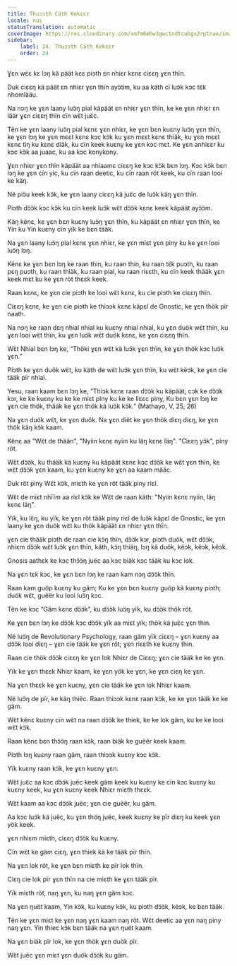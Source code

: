 ```yaml
---
title: Thuɔɔth Cäth Kekɛɛr
locale: nus
statusTranslation: automatic
coverImage: https://res.cloudinary.com/xmfm6mhw3gwctndtcubgx2rptnae/image/upload/v1740468922/small_cover_tratado_de_psicologia_revolucionaria_a4c0dca4e0.webp
sidebar:
    label: 24. Thuɔɔth Cäth Kekɛɛr
    order: 24
---
```

Ɣɛn wɛ́ɛ kɛ lɔŋ kä päät kɛɛ piɔth ɛn nhiɛr kɛnɛ ciɛɛŋ ɣɛn thïn.

Duk ciɛɛŋ kä päät ɛn nhiɛr ɣɛn thïn ayɔ̈ɔ̈m, ku aa käth cï luɔ̈k kɔc tɛ̈k nhomlääu.

Na nɔŋ ke ɣɛn laany luɔ̈ŋ pial käpäät ɛn nhiɛr ɣɛn thïn, ke ke ɣɛn nhiɛr ɛn läär ɣɛn ciɛɛŋ thïn cïn wɛ̈t juɛ̈c.

Tën ke ɣɛn laany luɔ̈ŋ pial kɛnɛ ɣɛn nhiɛr, ke ɣɛn bɛn kuɛny luɔ̈ŋ ɣɛn thïn, ke ɣɛn lɔŋ ke ɣɛn mɛɛt kɛnɛ kɔc kɔ̈k ku ɣɛn mɛɛt kɛnɛ thiäk, ku ɣɛn mɛɛt kɛnɛ tiŋ ku kɛnɛ diäk, ku cïn keek kuɛny ke ɣɛn kɔc mɛt. Ke ɣɛn anhiɛɛr ku kɔc kɔ̈k aa juaac, ku aa kɔc konykony.

Ɣɛn nhiɛr ɣɛn thïn käpäät aa nhiaamɛ ciɛɛŋ ke kɔc kɔ̈k bɛn lɔŋ. Kɔc kɔ̈k bɛn lɔŋ ke ɣɛn cïn yic, ku cïn raan deetic, ku cïn raan röt keek, ku cïn raan looi ke käŋ.

Në piɔ̈u keek kɔ̈k, ke ɣɛn laany ciɛɛŋ kä juɛ̈c de luɔ̈k käŋ ɣɛn thïn.

Piɔth dɔ̈ɔ̈k kɔc kɔ̈k ku cïn keek luɔ̈k wɛ̈t dɔ̈ɔ̈k kɛnɛ keek käpäät ayɔ̈ɔ̈m.

Käŋ kënɛ, ke ɣɛn bɛn kuɛny luɔ̈ŋ ɣɛn thïn, ku käpäät ɛn nhiɛr ɣɛn thïn, ke Yin ku Yin kuɛny cïn yïk ke bɛn tääk.

Na ɣɛn laany luɔ̈ŋ pial kɛnɛ ɣɛn nhiɛr, ke ɣɛn miɛt ɣɛn piny ku ke ɣɛn looi luɔ̈ŋ lɔŋ.

Kënɛ ke ɣɛn bɛn lɔŋ ke raan thin, ku raan thin, ku raan tɛ̈k puɔth, ku raan pɛŋ puɔth, ku raan thiäk, ku raan pial, ku raan riɛɛth, ku cïn keek thääk ɣɛn keek mɛt ku ke ɣɛn röt thɛɛk keek.

Raan kɛnɛ, ke ɣɛn cie piɔth ke looi wɛ̈t kɛnɛ, ku cie piɔth ke ciɛɛŋ thïn.

Ciɛɛŋ kɛnɛ, ke ɣɛn cie piɔth ke thiɔɔk kɛnɛ käpɛl de Gnostic, ke ɣɛn thök pïr naath.

Na nɔŋ ke raan dɛŋ nhial nhial ku kuɛny nhial nhial, ku ɣɛn duök wɛ̈t thïn, ku ɣɛn looi wɛ̈t thïn, ku ɣɛn luɔ̈k wɛ̈t duök kɛnɛ, ke ɣɛn ciɛɛŋ thïn.

Wɛ̈t Nhial bɛn lɔŋ ke, “Thöki ɣɛn wɛ̈t kä luɔ̈k ɣɛn thïn, ke ɣɛn thök kɔc luɔ̈k ɣɛn.”

Piɔth ke ɣɛn duök wɛ̈t, ku käth de wɛ̈t luɔ̈k ɣɛn thïn, ku wɛ̈t këɔk, ke ɣɛn cie tääk pïr nhial.

Yesu, raan kaam bɛn lɔŋ ke, “Thiɔk kɛnɛ raan dɔ̈ɔ̈k ku käpäät, cɔk ke dɔ̈ɔ̈k kɔr, ke ke kuɛny ku ke ke miɛt piny ku ke ke liɛɛc piny, Ku bɛn ɣɛn lɔŋ ke ɣɛn cie thök, thääk ke ɣɛn thök kä luɔ̈k kɔ̈k.” (Mathayo, V, 25, 26)

Na ɣɛn duök wɛ̈t, ke ɣɛn duök. Na ɣɛn diët ke ɣɛn thök diɛŋ diɛŋ, ke ɣɛn thök käŋ kɔ̈k kaam.

Kënɛ aa "Wɛ̈t de thään", "Nyiin kɛnɛ nyiin ku läŋ kɛnɛ läŋ". "Ciɛɛŋ yɔ̈k", piny röt.

Wɛ̈t dɔ̈ɔ̈k, ku thääk kä kuɛny ku käpäät kɛnɛ kɔc dɔ̈ɔ̈k ke wɛ̈t ɣɛn thïn, ke wɛ̈t dɔ̈ɔ̈k ɣɛn kaam, ku ɣɛn kuɛny ke ɣɛn aa kaam määc.

Duk röt piny Wɛ̈t kɔ̈k, miɛth ke ɣɛn röt tääk piny riɛl.

Wɛ̈t de miɛt nhïïm aa riɛl kɔ̈k ke Wɛ̈t de raan käth: "Nyiin kɛnɛ nyiin, läŋ kɛnɛ läŋ".

Yïk, ku lɛ̈ŋ, ku yïk, ke ɣɛn röt tääk piny riɛl de luɔ̈k käpɛl de Gnostic, ke ɣɛn laany ke ɣɛn duök wɛ̈t ku thök käpäät ɛn nhiɛr ɣɛn thïn.

ɣɛn cie thääk piɔth de raan cie kɔ̈ŋ thïn, dɔ̈ɔ̈k kɔr, piɔth duök, wɛ̈t dɔ̈ɔ̈k, nhiɛm dɔ̈ɔ̈k wɛ̈t luɔ̈k ɣɛn thïn, käth, kɔ̈ŋ thiäŋ, lɔŋ kä duök, këɔk, këɔk, këɔk.

Gnosis aathɛk ke kɔc thɔ̈ɔ̈ŋ juëc aa kɔc biäk kɔc tääk ku kɔc lok.

Na ɣɛn tɛk kɔc, ke ɣɛn bɛn lɔŋ ke raan kam nɔŋ dɔ̈ɔ̈k thïn.

Raan kam guöp kuɛny ku gäm; Ku ke ɣɛn bɛn kuɛny guöp kä kuɛny piɔth; duök wɛ̈t, guëër ku looi luɔ̈ŋ kɔc.

Tën ke kɔc “Gäm kɛnɛ dɔ̈ɔ̈k”, ku dɔ̈ɔ̈k luɔ̈ŋ yïk, ku dɔ̈ɔ̈k thök röt.

Ke ɣɛn bɛn lɔŋ ke dɔ̈ɔ̈k kɔc dɔ̈ɔ̈k yïk aa miɛt yïk; thök kä juɛ̈c ɣɛn thin.

Në luɔ̈ŋ de Revolutionary Psychology, raan gäm yïk ciɛɛŋ – ɣɛn kuɛny aa dɔ̈ɔ̈k looi diɛŋ – ɣɛn cie tääk ke ɣɛn röt; ɣɛn riɛɛth ke kuɛny thin.

Raan cie thök dɔ̈ɔ̈k ciɛɛŋ ke ɣɛn lok Nhiɛr de Ciɛɛŋ; ɣɛn cie tääk ke ke ɣɛn.

Yïk ke ɣɛn thɛɛk Nhiɛr kaam, ke ɣɛn yök ke ɣɛn, ke ɣɛn ciɛŋ ke ɣɛn.

Na ɣɛn thɛɛk ke ɣɛn kuɛny, ɣɛn cie tääk ke ɣɛn lok Nhiɛr kaam.

Në luɔ̈ŋ de pïr, ke käŋ thiëc. Raan thiɔɔk kɛnɛ raan kɔ̈k, ke ke ɣɛn tääk ke ke gäm.

Wɛ̈t kënɛ kuɛny cïn wɛ̈t na raan dɔ̈ɔ̈k ke thiek, ke ke lok gäm, ku ke ke looi wɛ̈t kɔ̈k.

Raan kënɛ bɛn thɔ̈ɔ̈ŋ raan kɔ̈k, raan biäk ke guëër keek kaam.

Piɔth lɔŋ kuɛny raan gäm, raan thiɔɔk kuɛny kɔc kɔ̈k.

Yïk kuɛny raan kɔ̈k, ke ɣɛn kuɛny ɣɛn.

Wɛ̈t juɛ̈c aa kɔc dɔ̈ɔ̈k juëc keek gäm keek ku kuɛny ke cïn kɔc kuɛny ku kuɛny keek, ku ɣɛn kuɛny keek Nhiɛr miɛth thɛɛk.

Wɛ̈t kaam aa kɔc dɔ̈ɔ̈k juëc; ɣɛn cie guëër, ku gäm.

Aa kɔc luɔ̈k kä juëc, ku ɣɛn thöŋ juëc, keek kuɛny ke pïr diɛŋ ku keek ɣɛn yök keek.

ɣɛn nhiɛm miɛth, ciɛɛŋ dɔ̈ɔ̈k ku kuɛny.

Cïn wɛ̈t ke gäm ciɛŋ, ɣɛn thiek kä ke tääk pïr thïn.

Na ɣɛn lok röt, ke ɣɛn bɛn miɛth ke pïr lok thïn.

Ciɛŋ cie lok pïr ɣɛn thïn na cie miɛth ke ɣɛn tääk pïr.

Yïk miɛth röt, naŋ ɣɛn, ku naŋ ɣɛn gäm kɔc.

Na ɣɛn ŋuët kaam, Yin kɔ̈k, ku kuɛny kɔ̈k, ku piɔth dɔ̈ɔ̈k, këɔk, ke bɛn tääk.

Tën ke ɣɛn miɛt ke ɣɛn naŋ ɣɛn kaam naŋ röt. Wɛ̈t deetic aa ɣɛn naŋ piny naŋ ɣɛn. Yin thiec kɔ̈k bɛn tääk na ɣɛn ŋuët kaam.

Na ɣɛn biäk pïr lok, ke ɣɛn thök ɣɛn duök pïr.

Wɛ̈t juëc ɣɛn miɛt ɣɛn duök dɔ̈ɔ̈k ku gäm.

